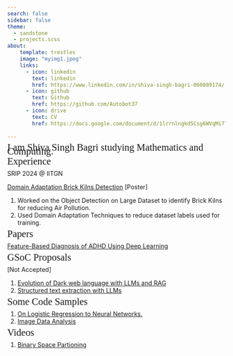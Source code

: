 ```yaml
---
search: false
sidebar: false
theme:
  - sandstone
  - projects.scss
about:
    template: trestles
    image: "myimg1.jpeg"
    links:
      - icon: linkedin
        text: linkedin
        href: https://www.linkedin.com/in/shiva-singh-bagri-060089174/
      - icon: github
        text: Github
        href: https://github.com/Autobot37
      - icon: drive
        text: CV
        href: https://docs.google.com/document/d/1lrrnlngkd5Csg6WVqMi7l_oaZuH0GuktAbPKiX69pFE/edit?usp=sharing
            
--- 
```



<div class="gradient-text">
  <span style="font-size: 1.4rem; line-height: 0.4; font-family:Sans Serif;">
    I am Shiva Singh Bagri studying Mathematics and Computing.
  </span>
</div>

<div class="header-text">
  <span style="font-size: 1.4rem; line-height: 0.4; font-family:Sans Serif;">
    Experience
  </span>
</div>

SRIP 2024 @ IITGN

<a href="https://drive.google.com/file/d/1nrAzEoEECxWMB_2WsHMw-0Yh7eFTm-Gk/view?usp=sharing" target="_blank">Domain Adaptation Brick Kilns Detection</a>
[Poster]
<ol>
  <li>Worked on the Object Detection on Large Dataset to identify Brick Kilns for reducing Air Pollution.</li>
  <li>Used Domain Adaptation Techniques to reduce dataset labels used for training.</li>
</ol>


<div class="header-text">
  <span style="font-size: 1.4rem; line-height: 0.4; font-family:Sans Serif;">
    Papers
  </span>
</div>

<a href="https://drive.google.com/file/d/1lJQRoFkqrksNzIJHQdAGHgdFeAR6enI1/view?usp=sharing
"target="_blank">Feature-Based Diagnosis of ADHD Using Deep Learning</a>

<div class="header-text">
  <span style="font-size: 1.4rem; line-height: 0.4; font-family:Sans Serif;">
    GSoC Proposals
  </span>
</div>

[Not Accepted]
  <ol>
    <li><a href="https://docs.google.com/document/d/1TJlrSzz-W1J16Te_b2WR_XC4H1Mg1Omwys0hZm_ll6c/edit?usp=sharing" target="_blank">Evolution of Dark web language with LLMs and RAG</a></li>
    <li><a href="https://docs.google.com/document/d/1K1-PwsjAWxiHGQo8U5T6dyoQ5hRh_n0aNK8fJ_aVIUU/edit?usp=sharing" target="_blank">Structured text extraction with LLMs</a></li>
  </ol>

<div class="header-text">
  <span style="font-size: 1.4rem; line-height: 0.4; font-family:Sans Serif;">
    Some Code Samples
  </span>
</div>
<ol>
  <li><a href="https://colab.research.google.com/drive/1F14NmcWfcTc5vPOJl-11yhypshrJQMSC?usp=sharing" target="_blank">On Logistic Regression to Neural Networks.</a></li>
  <li><a href="https://autobot37.github.io/imageclassify/ml-for-sustainability-srip-2024.html" target="_blank">Image Data Analysis</a></li>
</ol>

<div class="header-text">
  <span style="font-size: 1.4rem; line-height: 0.4; font-family:Sans Serif;">
    Videos
  </span>
</div>
<ol>
  <li><a href="https://youtu.be/aieR9CO5aCQ" target="_blank">Binary Space Partioning</a></li>
</ol>


